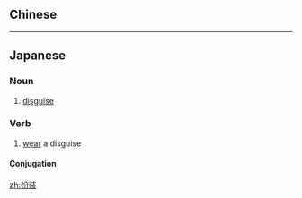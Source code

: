{{also|扮裝}}
==Chinese==
{{zh-see|扮裝}}

----

==Japanese==
{{ja-kanjitab|ふん|そう|yomi=on}}

===Noun===
{{ja-noun|ふんそう}}
# [[disguise]]

===Verb===
{{ja-verb-suru|tr=intrans|ふんそう}}

# [[wear]] a disguise

====Conjugation====
{{ja-suru|ふんそう}}

[[zh:扮装]]